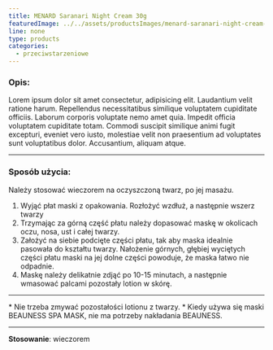 ```yaml
---
title: MENARD Saranari Night Cream 30g
featuredImage: ../../assets/productsImages/menard-saranari-night-cream-30g.png
line: none
type: products
categories:
  - przeciwstarzeniowe
---
```


<h3>Opis:</h3>

Lorem ipsum dolor sit amet consectetur, adipisicing elit. Laudantium velit ratione harum. Repellendus necessitatibus similique voluptatem cupiditate officiis. Laborum corporis voluptate nemo amet quia. Impedit officia voluptatem cupiditate totam. Commodi suscipit similique animi fugit excepturi, eveniet vero iusto, molestiae velit non praesentium ad voluptates sunt voluptatibus dolor. Accusantium, aliquam atque.

---

### Sposób użycia:

Należy stosować wieczorem na oczyszczoną twarz, po jej masażu.

1. Wyjąć płat maski z opakowania. Rozłożyć wzdłuż, a następnie wszerz twarzy
2. Trzymając za górną część płatu należy dopasować maskę w okolicach oczu, nosa, ust i całej twarzy.
3. Założyć na siebie podcięte części płatu, tak aby maska idealnie pasowała do kształtu twarzy. Nałożenie górnych, głębiej wyciętych części płatu maski na jej dolne części powoduje, że maska łatwo nie odpadnie.
4. Maskę należy delikatnie zdjąć po 10-15 minutach, a następnie wmasować palcami pozostały lotion w skórę.

---

\* Nie trzeba zmywać pozostałości lotionu z twarzy. \* Kiedy używa się maski BEAUNESS SPA MASK, nie ma potrzeby nakładania BEAUNESS.

---

**Stosowanie**: wieczorem
